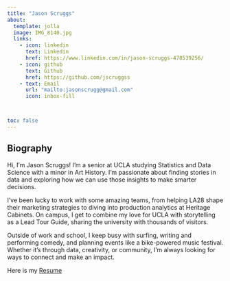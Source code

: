 ```yaml
---
title: "Jason Scruggs"
about:
  template: jolla
  image: IMG_8140.jpg
  links:
    - icon: linkedin
      text: Linkedin
      href: https://www.linkedin.com/in/jason-scruggs-478539256/
    - icon: github
      text: Github
      href: https://github.com/jscruggss
    - text: Email
      url: "mailto:jasonscrugg@gmail.com"
      icon: inbox-fill



toc: false
---
```


## Biography

Hi, I’m Jason Scruggs! I’m a senior at UCLA studying Statistics and Data Science with a minor in Art History. I’m passionate about finding stories in data and exploring how we can use those insights to make smarter decisions.

I’ve been lucky to work with some amazing teams, from helping LA28 shape their marketing strategies to diving into production analytics at Heritage Cabinets. On campus, I get to combine my love for UCLA with storytelling as a Lead Tour Guide, sharing the university with thousands of visitors.

Outside of work and school, I keep busy with surfing, writing and performing comedy, and planning events like a bike-powered music festival. Whether it’s through data, creativity, or community, I’m always looking for ways to connect and make an impact.

Here is my [Resume](Resume2024.pdf) \newline
